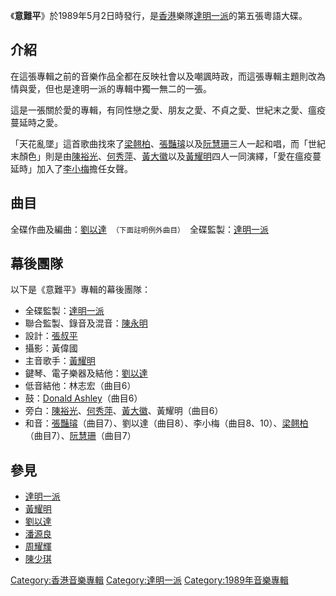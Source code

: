 {{Album infobox | <!-- See Wikipedia:WikiProject_Albums -->
|  Name        = 意難平
|  Type        = [[專輯|專輯]]
|  Artist      = [[達明一派|達明一派]]
|  Cover       = 
|  Background  = 
|  Released    = 1989年5月2日 
|  Recorded    = 1988年－1989年初
|  Genre       = [[粵語流行音樂|粵語流行]]
|  Label       = [[寶麗金|寶麗金]]
|  Last album  = [[你還愛我嗎_(達明一派專輯)|你還愛我嗎]]<br/>（1988年6月21日）
|  This album  = '''意難平'''<br/>（1989年5月2日）
|  Next album  = [[神經_(專輯)|神經]]<br/>（1990年1月12日）
}}
《'''意難平'''》於1989年5月2日時發行，是[[香港|香港]]樂隊[[達明一派|達明一派]]的第五張粵語大碟。

==介紹==
在這張專輯之前的音樂作品全都在反映社會以及嘲諷時政，而這張專輯主題則改為情與愛，但也是達明一派的專輯中獨一無二的一張。

這是一張關於愛的專輯，有同性戀之愛、朋友之愛、不貞之愛、世紀末之愛、瘟疫蔓延時之愛。

「天花亂墜」這首歌曲找來了[[梁翹柏|梁翹柏]]、[[張豔璿|張豔璿]]以及[[阮慧珊|阮慧珊]]三人一起和唱，而「世紀末顏色」則是由[[陳裕光|陳裕光]]、[[何秀萍|何秀萍]]、[[黃大徽|黃大徽]]以及[[黃耀明|黃耀明]]四人一同演繹，「愛在瘟疫蔓延時」加入了[[李小梅|李小梅]]擔任女聲。

==曲目==
全碟作曲及編曲：[[劉以達|劉以達]]　<small>（下面註明例外曲目）</small>　全碟監製：[[達明一派|達明一派]]
{{Tracklist
| title1 = 忘記他是她
| longnote1 = 
| music1 = [[黃耀明|黃耀明]]
| lyrics1 = [[周耀輝|周耀輝]]
| length1 =

| title2 = 最佳朋友
| note2 = 
| longnote2 = 
| music2 = 
| lyrics2 = [[陳少琪|陳少琪]]
| length2 =

| title3 = 我有兩個
| note3 =  
| longnote3 = 
| music3 = 
| lyrics3 = [[潘源良|潘源良]]
| length3 =

| title4 = 盡在今夜
| note4 =  
| longnote4 = 
| music4 = 
| lyrics4 = 周耀輝
| length4 =

| title5 = 情流夜中環
| note5 =  
| longnote5 = 
| music5 = 
| lyrics5 = [[何秀萍|何秀萍]]
| length5 =

| title6 = 世紀末顏色
| longnote6 = 
| music6 = 
| lyrics6 = [[林奕華|林奕華]]
| length6 =

| title7 = 天花亂墜
| note7 = 
| longnote7 = 
| music7 = 
| lyrics7 = 周耀輝
| length7 =

| title8 = Viva La Diva
| note8 = 
| longnote8 = 
| music8 = 
| lyrics8 = 陳少琪
| length8 =

| title9 = 四季交易會
| note9 =  
| longnote9 = 
| music9 = 
| lyrics9 = 潘源良
| length9 =

| title10 = 愛在瘟疫蔓延時
| note10 = 
| longnote10 = 
| music10 = 
| lyrics10 = 周耀輝
| length10 =

| title11 = 忘記她是他 <!--根據黑膠唱片-->
| longnote11 = 
| note11 = 純音樂
| music11 = 黃耀明
| length11 =
}}

==幕後團隊==
以下是《意難平》專輯的幕後團隊：
*全碟監製：[[達明一派|達明一派]]
*聯合監製、錄音及混音：[[陳永明_(音樂人)|陳永明]]
*設計：[[張叔平|張叔平]]
*攝影：黃偉國
*主音歌手：[[黃耀明|黃耀明]]
*鍵琴、電子樂器及結他：[[劉以達|劉以達]]
*低音結他：林志宏（曲目6）
*鼓：[[Donald_Ashley|Donald Ashley]]（曲目6）
*旁白：[[陳裕光|陳裕光]]、[[何秀萍|何秀萍]]、[[黃大徽|黃大徽]]、黃耀明（曲目6）
*和音：[[張豔璿|張豔璿]]（曲目7）、劉以達（曲目8）、李小梅（曲目8、10）、[[梁翹柏|梁翹柏]]（曲目7）、[[阮慧珊|阮慧珊]]（曲目7）

==參見==
*[[達明一派|達明一派]]
*[[黃耀明|黃耀明]]
*[[劉以達|劉以達]]
*[[潘源良|潘源良]]
*[[周耀輝|周耀輝]]
*[[陳少琪|陳少琪]]

{{達明一派}}
{{黃耀明}}
[[Category:香港音樂專輯|Category:香港音樂專輯]]
[[Category:達明一派|Category:達明一派]]
[[Category:1989年音樂專輯|Category:1989年音樂專輯]]